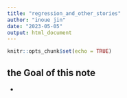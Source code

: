 ```yaml
---
title: "regression_and_other_stories"
author: "inoue jin"
date: "2023-05-05"
output: html_document
---
```


```r
knitr::opts_chunk$set(echo = TRUE)
```

## the Goal of this note

- 



